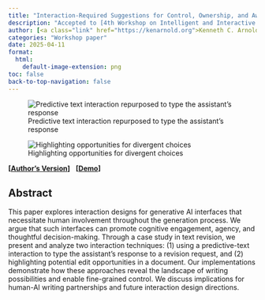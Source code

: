 ```yaml
---
title: "Interaction-Required Suggestions for Control, Ownership, and Awareness in Human-AI Co-Writing"
description: "Accepted to [4th Workshop on Intelligent and Interactive Writing Assistants (In2Writing)](https://in2writing.glitch.me/) at NAACL 2025"
author: [<a class="link" href="https://kenarnold.org">Kenneth C. Arnold</a>, <a class="link" href="https://jihokim.dev">Jiho Kim</a>]
categories: "Workshop paper"
date: 2025-04-11
format:
  html:
    default-image-extension: png
toc: false
back-to-top-navigation: false
---
```


![Predictive text interaction repurposed to type the assistant's response](typing_assistant_response.png){fig-alt="Predictive text interaction repurposed to type the assistant's response"}

![Highlighting opportunities for divergent choices](highlight_edits.png){fig-alt="Highlighting opportunities for divergent choices"}

**[<a class="link" href="https://arxiv.org/abs/2504.08726">Author's Version</a>]**
&nbsp;
**[<a class="link" href="https://huggingface.co/spaces/CalvinU/writing-prototypes">Demo</a>]**
<!-- &nbsp;
[Publisher's Version]
&nbsp;
[Poster]
&nbsp;
[Slides]
&nbsp;
[Presentation] -->

## Abstract

This paper explores interaction designs for generative AI interfaces that necessitate human involvement throughout the generation process. We argue that such interfaces can promote cognitive engagement, agency, and thoughtful decision-making. Through a case study in text revision, we present and analyze two interaction techniques: (1) using a predictive-text interaction to type the assistant's response to a revision request, and (2) highlighting potential edit opportunities in a document. Our implementations demonstrate how these approaches reveal the landscape of writing possibilities and enable fine-grained control. We discuss implications for human-AI writing partnerships and future interaction design directions.
